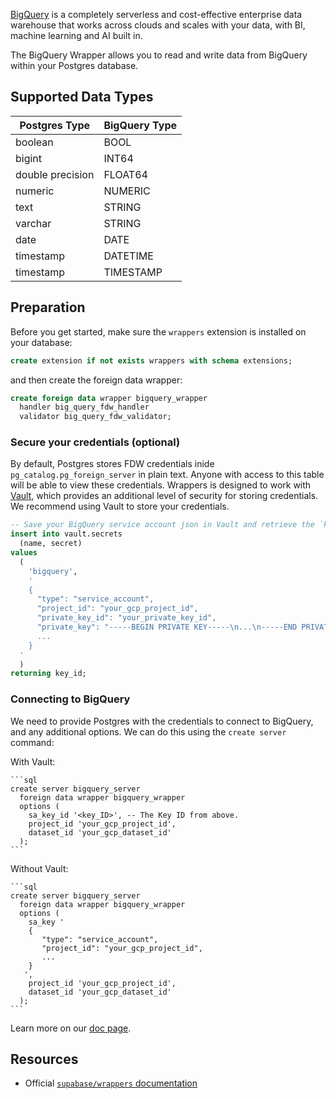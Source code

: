 [BigQuery](https://cloud.google.com/bigquery) is a completely serverless and cost-effective enterprise data warehouse that works across clouds and scales with your data, with BI, machine learning and AI built in.

The BigQuery Wrapper allows you to read and write data from BigQuery within your Postgres database.

## Supported Data Types

| Postgres Type    | BigQuery Type |
| ---------------- | ------------- |
| boolean          | BOOL          |
| bigint           | INT64         |
| double precision | FLOAT64       |
| numeric          | NUMERIC       |
| text             | STRING        |
| varchar          | STRING        |
| date             | DATE          |
| timestamp        | DATETIME      |
| timestamp        | TIMESTAMP     |

## Preparation

Before you get started, make sure the `wrappers` extension is installed on your database:

```sql
create extension if not exists wrappers with schema extensions;
```

and then create the foreign data wrapper:

```sql
create foreign data wrapper bigquery_wrapper
  handler big_query_fdw_handler
  validator big_query_fdw_validator;
```

### Secure your credentials (optional)

By default, Postgres stores FDW credentials inide `pg_catalog.pg_foreign_server` in plain text. Anyone with access to this table will be able to view these credentials. Wrappers is designed to work with [Vault](https://supabase.com/docs/guides/database/vault), which provides an additional level of security for storing credentials. We recommend using Vault to store your credentials.

```sql
-- Save your BigQuery service account json in Vault and retrieve the `key_id`
insert into vault.secrets
  (name, secret)
values
  (
    'bigquery',
    '
    {
      "type": "service_account",
      "project_id": "your_gcp_project_id",
      "private_key_id": "your_private_key_id",
      "private_key": "-----BEGIN PRIVATE KEY-----\n...\n-----END PRIVATE KEY-----\n",
      ...
    }
  '
  )
returning key_id;
```

### Connecting to BigQuery

We need to provide Postgres with the credentials to connect to BigQuery, and any additional options. We can do this using the `create server` command:

With Vault:

    ```sql
    create server bigquery_server
      foreign data wrapper bigquery_wrapper
      options (
        sa_key_id '<key_ID>', -- The Key ID from above.
        project_id 'your_gcp_project_id',
        dataset_id 'your_gcp_dataset_id'
      );
    ```

Without Vault:

    ```sql
    create server bigquery_server
      foreign data wrapper bigquery_wrapper
      options (
        sa_key '
        {
           "type": "service_account",
           "project_id": "your_gcp_project_id",
           ...
        }
       ',
        project_id 'your_gcp_project_id',
        dataset_id 'your_gcp_dataset_id'
      );
    ```

Learn more on our [doc page](https://supabase.com/docs/guides/database/extensions/wrappers/bigquery).

## Resources

- Official [`supabase/wrappers` documentation](https://supabase.github.io/wrappers/)
